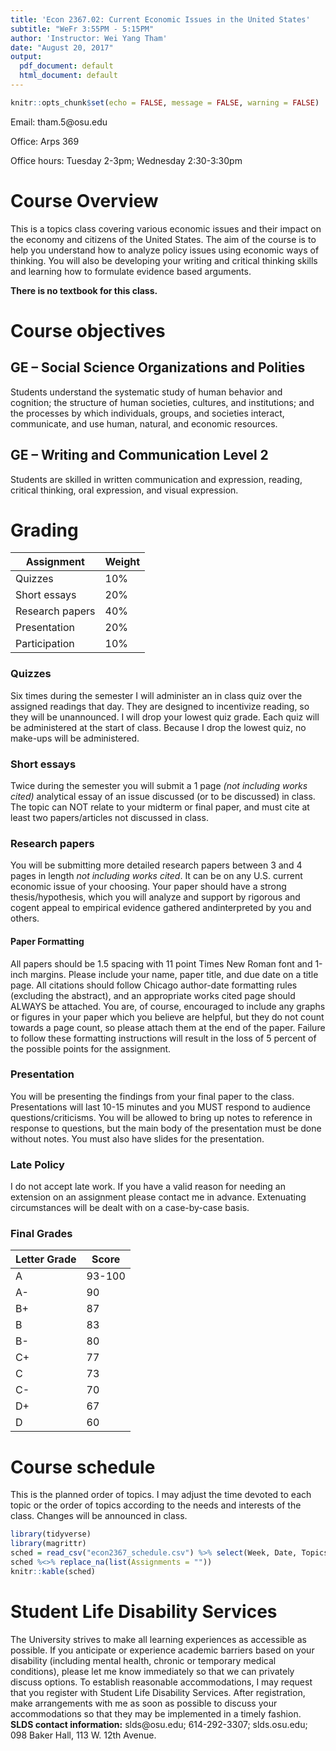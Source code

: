 ```yaml
---
title: 'Econ 2367.02: Current Economic Issues in the United States'
subtitle: "WeFr 3:55PM - 5:15PM"
author: 'Instructor: Wei Yang Tham'
date: "August 20, 2017"
output:
  pdf_document: default
  html_document: default
---
```


```r
knitr::opts_chunk$set(echo = FALSE, message = FALSE, warning = FALSE)
```

Email: tham.5\@osu.edu

Office: Arps 369

Office hours: Tuesday 2-3pm; Wednesday 2:30-3:30pm

# Course Overview

This is a topics class covering various economic issues and their impact on the economy and citizens of the United States. The aim of the course is to help you understand how to analyze policy issues using economic ways of thinking. You will also be developing your writing and critical thinking skills and learning how to formulate evidence based arguments. 

**There is no textbook for this class.**

# Course objectives

## GE – Social Science Organizations and Polities 
Students understand the systematic study of human behavior and cognition; the structure of human societies, cultures, and institutions; and the processes by which individuals, groups, and societies interact, communicate, and use human, natural, and economic resources. 

## GE – Writing and Communication Level 2 

Students are skilled in written communication and expression, reading, critical thinking, oral expression, and visual expression.

# Grading

Assignment | Weight
---------- | ------
Quizzes    | 10%
Short essays | 20%
Research papers | 40%
Presentation | 20%
Participation | 10% 

### Quizzes
Six times during the semester I will administer an in class quiz over the assigned readings that day. They are designed to incentivize reading, so they will be unannounced.  I will drop your lowest quiz grade.  Each quiz will be administered at the start of class.  Because I drop the lowest quiz, no make-ups will be administered.

### Short essays
Twice during the semester you will submit a 1 page *(not including works cited)* analytical essay of an issue discussed (or to be discussed) in class. The topic can NOT relate to your midterm or final paper, and must cite at least two papers/articles not discussed in class. 

### Research papers
You will be submitting more detailed research papers between 3 and 4 pages in length *not including works cited*.  It can be on any U.S. current economic issue of your choosing. Your paper should have a strong thesis/hypothesis, which you will analyze and support by rigorous and cogent appeal to empirical evidence gathered andinterpreted by you and others.    

#### Paper Formatting 
All papers should be 1.5 spacing with 11 point Times New Roman font and 1-inch margins. Please include your name, paper title, and due date on a title page. All citations should follow Chicago author-date formatting rules (excluding the abstract), and an appropriate works cited page should ALWAYS be attached. You are, of course, encouraged to include any graphs or figures in your paper which you believe are helpful, but they do not count towards a page count, so please attach them at the end of the paper. Failure to follow these formatting instructions will result in the loss of 5 percent of the possible points for the assignment.

### Presentation
You will be presenting the findings from your final paper to the class. Presentations will last 10-15 minutes and you MUST respond to audience questions/criticisms. You will be allowed to bring up notes to reference in response to questions, but the main body of the presentation must be done without notes. You must also have slides for the presentation. 

### Late Policy 
I do not accept late work. If you have a valid reason for needing an extension on an assignment please contact me in advance. Extenuating circumstances will be dealt with on a case-by-case basis.

### Final Grades

Letter Grade | Score
-------------| -----
A | 93-100
A-|90
B+|87
B|83
B-|80
C+|77
C|73
C-|70
D+|67
D|60

# Course schedule
This is the planned order of topics. I may adjust the time devoted to each topic or the order of topics according to the needs and interests of the class. Changes will be announced in class. 

```r
library(tidyverse)
library(magrittr)
sched = read_csv("econ2367_schedule.csv") %>% select(Week, Date, Topics, Assignments)
sched %<>% replace_na(list(Assignments = ""))
knitr::kable(sched)
```

# Student Life Disability Services

The University strives to make all learning experiences as accessible as possible. If you anticipate or experience academic barriers based on your disability (including mental health, chronic or temporary medical conditions), please let me know immediately so that we can privately discuss options. To establish reasonable accommodations, I may request that you register with Student Life Disability Services.  After registration, make arrangements with me as soon as possible to discuss your accommodations so that they may be implemented in a timely fashion. **SLDS contact information:** slds\@osu.edu; 614-292-3307; slds.osu.edu; 098 Baker Hall, 113 W. 12th Avenue.




